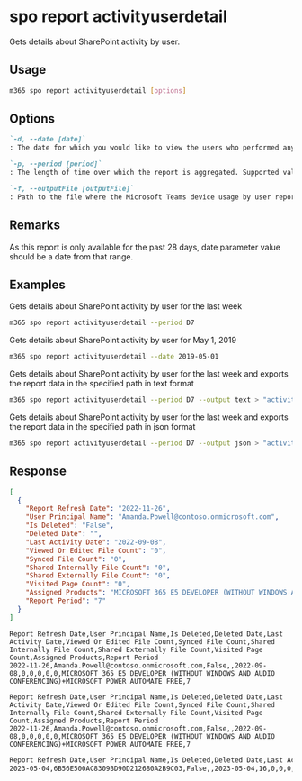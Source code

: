 
# spo report activityuserdetail

Gets details about SharePoint activity by user.

## Usage

```sh
m365 spo report activityuserdetail [options]
```

## Options

```md definition-list
`-d, --date [date]`
: The date for which you would like to view the users who performed any activity. Supported date format is `YYYY-MM-DD`. Specify either `date` or `period`, but not both.

`-p, --period [period]`
: The length of time over which the report is aggregated. Supported values `D7`, `D30`, `D90`, `D180`. Specify either `date` or `period`, but not both.

`-f, --outputFile [outputFile]`
: Path to the file where the Microsoft Teams device usage by user report should be stored in.
```

<Global />

## Remarks

As this report is only available for the past 28 days, date parameter value should be a date from that range.

## Examples

Gets details about SharePoint activity by user for the last week

```sh
m365 spo report activityuserdetail --period D7
```

Gets details about SharePoint activity by user for May 1, 2019

```sh
m365 spo report activityuserdetail --date 2019-05-01
```

Gets details about SharePoint activity by user for the last week and exports the report data in the specified path in text format

```sh
m365 spo report activityuserdetail --period D7 --output text > "activityuserdetail.txt"
```

Gets details about SharePoint activity by user for the last week and exports the report data in the specified path in json format

```sh
m365 spo report activityuserdetail --period D7 --output json > "activityuserdetail.json"
```

## Response

<Tabs>
  <TabItem value="JSON">

  ```json
  [
    {
      "Report Refresh Date": "2022-11-26",
      "User Principal Name": "Amanda.Powell@contoso.onmicrosoft.com",
      "Is Deleted": "False",
      "Deleted Date": "",
      "Last Activity Date": "2022-09-08",
      "Viewed Or Edited File Count": "0",
      "Synced File Count": "0",
      "Shared Internally File Count": "0",
      "Shared Externally File Count": "0",
      "Visited Page Count": "0",
      "Assigned Products": "MICROSOFT 365 E5 DEVELOPER (WITHOUT WINDOWS AND AUDIO CONFERENCING)+MICROSOFT POWER AUTOMATE FREE",
      "Report Period": "7"
    }
  ]
  ```

  </TabItem>
  <TabItem value="Text">

  ```text
  Report Refresh Date,User Principal Name,Is Deleted,Deleted Date,Last Activity Date,Viewed Or Edited File Count,Synced File Count,Shared Internally File Count,Shared Externally File Count,Visited Page Count,Assigned Products,Report Period
  2022-11-26,Amanda.Powell@contoso.onmicrosoft.com,False,,2022-09-08,0,0,0,0,0,MICROSOFT 365 E5 DEVELOPER (WITHOUT WINDOWS AND AUDIO CONFERENCING)+MICROSOFT POWER AUTOMATE FREE,7
  ```

  </TabItem>
  <TabItem value="CSV">

  ```csv
  Report Refresh Date,User Principal Name,Is Deleted,Deleted Date,Last Activity Date,Viewed Or Edited File Count,Synced File Count,Shared Internally File Count,Shared Externally File Count,Visited Page Count,Assigned Products,Report Period
  2022-11-26,Amanda.Powell@contoso.onmicrosoft.com,False,,2022-09-08,0,0,0,0,0,MICROSOFT 365 E5 DEVELOPER (WITHOUT WINDOWS AND AUDIO CONFERENCING)+MICROSOFT POWER AUTOMATE FREE,7
  ```

  </TabItem>
  <TabItem value="Markdown">

  ```md
  Report Refresh Date,User Principal Name,Is Deleted,Deleted Date,Last Activity Date,Viewed Or Edited File Count,Synced File Count,Shared Internally File Count,Shared Externally File Count,Visited Page Count,Assigned Products,Report Period
  2023-05-04,6B56E500AC8309BD90D212680A2B9C03,False,,2023-05-04,16,0,0,0,36,MICROSOFT 365 E5 DEVELOPER (WITHOUT WINDOWS AND AUDIO CONFERENCING)+MICROSOFT POWER AUTOMATE FREE,7
  ```

  </TabItem>
</Tabs>

